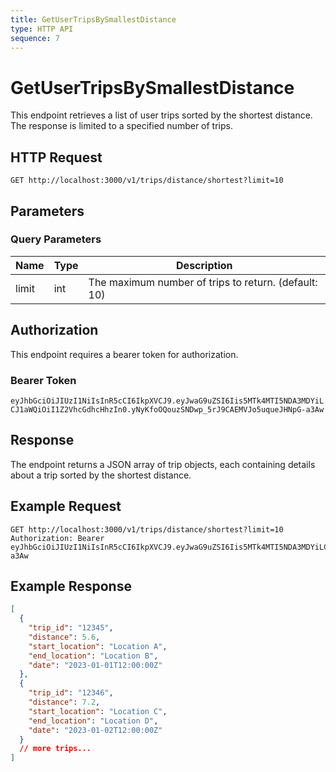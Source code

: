 ```yaml
---
title: GetUserTripsBySmallestDistance
type: HTTP API
sequence: 7
---
```


# GetUserTripsBySmallestDistance

This endpoint retrieves a list of user trips sorted by the shortest distance. The response is limited to a specified number of trips.

## HTTP Request

`GET http://localhost:3000/v1/trips/distance/shortest?limit=10`

## Parameters

### Query Parameters

| Name  | Type | Description                                      |
|-------|------|--------------------------------------------------|
| limit | int  | The maximum number of trips to return. (default: 10) |

## Authorization

This endpoint requires a bearer token for authorization.

### Bearer Token

`eyJhbGciOiJIUzI1NiIsInR5cCI6IkpXVCJ9.eyJwaG9uZSI6Iis5MTk4MTI5NDA3MDYiLCJ1aWQiOiI1Z2VhcGdhcHhzIn0.yNyKfoOQouzSNDwp_5rJ9CAEMVJo5uqueJHNpG-a3Aw`

## Response

The endpoint returns a JSON array of trip objects, each containing details about a trip sorted by the shortest distance.

## Example Request

```http
GET http://localhost:3000/v1/trips/distance/shortest?limit=10
Authorization: Bearer eyJhbGciOiJIUzI1NiIsInR5cCI6IkpXVCJ9.eyJwaG9uZSI6Iis5MTk4MTI5NDA3MDYiLCJ1aWQiOiI1Z2VhcGdhcHhzIn0.yNyKfoOQouzSNDwp_5rJ9CAEMVJo5uqueJHNpG-a3Aw
```

## Example Response

```json
[
  {
    "trip_id": "12345",
    "distance": 5.6,
    "start_location": "Location A",
    "end_location": "Location B",
    "date": "2023-01-01T12:00:00Z"
  },
  {
    "trip_id": "12346",
    "distance": 7.2,
    "start_location": "Location C",
    "end_location": "Location D",
    "date": "2023-01-02T12:00:00Z"
  }
  // more trips...
]
```